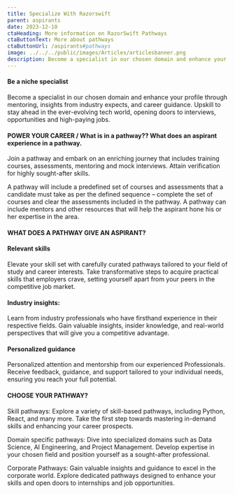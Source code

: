 ```yaml
---
title: Specialize With Razorswift
parent: aspirants
date: 2023-12-10
ctaHeading: More information on RazorSwift Pathways
ctaButtonText: More about pathways
ctaButtonUrl: /aspirants#pathways
image: ../../../public/images/Articles/articlesbanner.png
description: Become a specialist in our chosen domain and enhance your profile through mentoring, insights from industry expects, and career guidance.
---
```


#### Be a niche specialist

Become a specialist in our chosen domain and enhance your profile through mentoring, insights from industry expects, and career guidance. Upskill to stay ahead in the ever-evolving tech world, opening doors to interviews, opportunities and high-paying jobs.

#### POWER YOUR CAREER / What is in a pathway?? What does an aspirant experience in a pathway.

Join a pathway and embark on an enriching journey that includes training courses, assessments, mentoring and mock interviews. Attain verification for highly sought-after skills.

A pathway will include a predefined set of courses and assessments that a candidate must take as per the defined sequence – complete the set of courses and clear the assessments included in the pathway. A pathway can include mentors and other resources that will help the aspirant hone his or her expertise in the area.

#### WHAT DOES A PATHWAY GIVE AN ASPIRANT?

#### Relevant skills

Elevate your skill set with carefully curated pathways tailored to your field of study and career interests. Take transformative steps to acquire practical skills that employers crave, setting yourself apart from your peers in the competitive job market.

#### Industry insights:

Learn from industry professionals who have firsthand experience in their respective fields. Gain valuable insights, insider knowledge, and real-world perspectives that will give you a competitive advantage.

#### Personalized guidance

Personalized attention and mentorship from our experienced Professionals. Receive feedback, guidance, and support tailored to your individual needs, ensuring you reach your full potential.

#### CHOOSE YOUR PATHWAY?

Skill pathways:
Explore a variety of skill-based pathways, including Python, React, and many more. Take the first step towards mastering in-demand skills and enhancing your career prospects.

Domain specific pathways:
Dive into specialized domains such as Data Science, AI Engineering, and Project Management. Develop expertise in your chosen field and position yourself as a sought-after professional.

Corporate Pathways:
Gain valuable insights and guidance to excel in the corporate world. Explore dedicated pathways designed to enhance your skills and open doors to internships and job opportunities.
